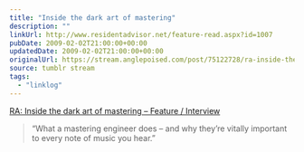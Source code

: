 ```yaml
---
title: "Inside the dark art of mastering"
description: ""
linkUrl: http://www.residentadvisor.net/feature-read.aspx?id=1007
pubDate: 2009-02-02T21:00:00+00:00
updatedDate: 2009-02-02T21:00:00+00:00
originalUrl: https://stream.anglepoised.com/post/75122728/ra-inside-the-dark-art-of-mastering-feature
source: tumblr stream
tags:
  - "linklog"
---
```


[RA: Inside the dark art of mastering &#8211; Feature / Interview][1]

> &ldquo;What a mastering engineer does &#8211; and why they&rsquo;re vitally important to every note of music you hear.&rdquo;

[1]: http://www.residentadvisor.net/feature-read.aspx?id=1007

